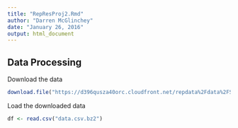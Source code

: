 ```yaml
---
title: "RepResProj2.Rmd"
author: "Darren McGlinchey"
date: "January 26, 2016"
output: html_document
---
```


## Data Processing

Download the data
```r
download.file("https://d396qusza40orc.cloudfront.net/repdata%2Fdata%2FStormData.csv.bz2","data.csv.bz2", "curl")
```

Load the downloaded data
```r
df <- read.csv("data.csv.bz2")
```